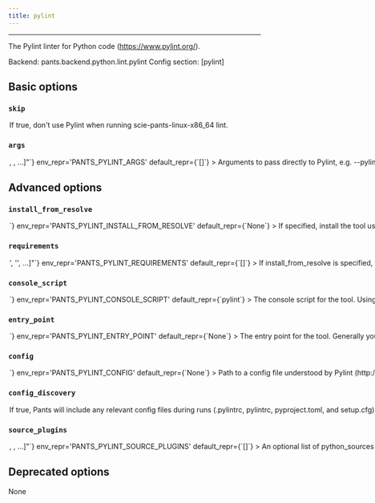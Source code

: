 ```yaml
---
title: pylint
---
```



---


The Pylint linter for Python code (https://www.pylint.org/).

Backend: <span className="color--primary">pants.backend.python.lint.pylint</span>
Config section: <span className="color--primary">[pylint]</span>

<span className={styles.options}>

## Basic options


### `skip`

<Option
  cli_repr={`--[no-]pylint-skip`}
  env_repr='PANTS_PYLINT_SKIP'
  default_repr={`False`}
>

If true, don&#x27;t use Pylint when running `scie-pants-linux-x86_64 lint`.

</Option>

### `args`

<Option
  cli_repr={`--pylint-args="[<shell_str>, <shell_str>, ...]"`}
  env_repr='PANTS_PYLINT_ARGS'
  default_repr={`[]`}
>

Arguments to pass directly to Pylint, e.g. `--pylint-args='--ignore=foo.py,bar.py --disable=C0330,W0311'`.

</Option>

## Advanced options


### `install_from_resolve`

<Option
  cli_repr={`--pylint-install-from-resolve=<str>`}
  env_repr='PANTS_PYLINT_INSTALL_FROM_RESOLVE'
  default_repr={`None`}
>

If specified, install the tool using the lockfile for this named resolve.

This resolve must be defined in `[python].resolves`, as described in https://www.pantsbuild.org/v2.19/docs/python-third-party-dependencies#user-lockfiles.

The resolve&#x27;s entire lockfile will be installed, unless specific requirements are listed via the `requirements` option, in which case only those requirements will be installed. This is useful if you don&#x27;t want to invalidate the tool&#x27;s outputs when the resolve incurs changes to unrelated requirements.

If unspecified, and the `lockfile` option is unset, the tool will be installed using the default lockfile shipped with Pants.

If unspecified, and the `lockfile` option is set, the tool will use the custom `pylint` &#x22;tool lockfile&#x22; generated from the `version` and `extra_requirements` options. But note that this mechanism is deprecated.

</Option>

### `requirements`

<Option
  cli_repr={`--pylint-requirements="['<str>', '<str>', ...]"`}
  env_repr='PANTS_PYLINT_REQUIREMENTS'
  default_repr={`[]`}
>

If `install_from_resolve` is specified, install these requirements, at the versions provided by the specified resolve&#x27;s lockfile.

Values can be pip-style requirements (e.g., `tool` or `tool==1.2.3` or `tool>=1.2.3`), or addresses of `python_requirement` targets (or targets that generate or depend on `python_requirement` targets).

The lockfile will be validated against the requirements - if a lockfile doesn&#x27;t provide the requirement (at a suitable version, if the requirement specifies version constraints) Pants will error.

If unspecified, install the entire lockfile.

</Option>

### `console_script`

<Option
  cli_repr={`--pylint-console-script=<str>`}
  env_repr='PANTS_PYLINT_CONSOLE_SCRIPT'
  default_repr={`pylint`}
>

The console script for the tool. Using this option is generally preferable to (and mutually exclusive with) specifying an `--entry-point` since console script names have a higher expectation of staying stable across releases of the tool. Usually, you will not want to change this from the default.

</Option>

### `entry_point`

<Option
  cli_repr={`--pylint-entry-point=<str>`}
  env_repr='PANTS_PYLINT_ENTRY_POINT'
  default_repr={`None`}
>

The entry point for the tool. Generally you only want to use this option if the tool does not offer a `--console-script` (which this option is mutually exclusive with). Usually, you will not want to change this from the default.

</Option>

### `config`

<Option
  cli_repr={`--pylint-config=<file_option>`}
  env_repr='PANTS_PYLINT_CONFIG'
  default_repr={`None`}
>

Path to a config file understood by Pylint (http://pylint.pycqa.org/en/latest/user_guide/run.html#command-line-options).

Setting this option will disable `[pylint].config_discovery`. Use this option if the config is located in a non-standard location.

</Option>

### `config_discovery`

<Option
  cli_repr={`--[no-]pylint-config-discovery`}
  env_repr='PANTS_PYLINT_CONFIG_DISCOVERY'
  default_repr={`True`}
>

If true, Pants will include any relevant config files during runs (`.pylintrc`, `pylintrc`, `pyproject.toml`, and `setup.cfg`).

Use `[pylint].config` instead if your config is in a non-standard location.

</Option>

### `source_plugins`

<Option
  cli_repr={`--pylint-source-plugins="[<target_option>, <target_option>, ...]"`}
  env_repr='PANTS_PYLINT_SOURCE_PLUGINS'
  default_repr={`[]`}
>

An optional list of `python_sources` target addresses to load first-party plugins.

You must set the plugin&#x27;s parent directory as a source root. For example, if your plugin is at `build-support/pylint/custom_plugin.py`, add `'build-support/pylint'` to `[source].root_patterns` in `pants.toml`. This is necessary for Pants to know how to tell Pylint to discover your plugin. See https://www.pantsbuild.org/v2.19/docs/source-roots

You must also set `load-plugins=$module_name` in your Pylint config file.

While your plugin&#x27;s code can depend on other first-party code and third-party requirements, all first-party dependencies of the plugin must live in the same directory or a subdirectory.

To instead load third-party plugins, add them to a custom resolve alongside pylint itself, as described in https://www.pantsbuild.org/v2.19/docs/python-lockfiles#lockfiles-for-tools.

</Option>

## Deprecated options

None


</span>